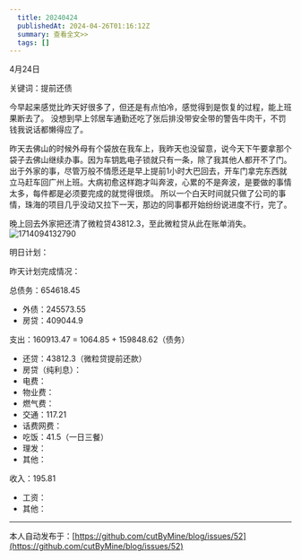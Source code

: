 ```yaml
---
  title: 20240424
  publishedAt: 2024-04-26T01:16:12Z
  summary: 查看全文>>
  tags: []
---
```


4月24日

关键词：提前还债

今早起来感觉比昨天好很多了，但还是有点怕冷，感觉得到是恢复的过程，能上班果断去了。
没想到早上邻居车通勤还吃了张后排没带安全带的警告牛肉干，不罚钱我说话都懒得应了。

昨天去佛山的时候外母有个袋放在我车上，我昨天也没留意，说今天下午要拿那个袋子去佛山继续办事。因为车钥匙电子锁就只有一条，除了我其他人都开不了门。出于外家的事，尽管万般不情愿还是早上提前1小时大巴回去，开车门拿完东西就立马赶车回广州上班。大病初愈这样跑才叫奔波，心累的不是奔波，是要做的事情太多，每件都是必须要完成的就觉得很烦。
所以一个白天时间就只做了公司的事情，珠海的项目几乎没动又拉下一天，那边的同事都开始纷纷说进度不行，完了。

晚上回去外家把还清了微粒贷43812.3，至此微粒贷从此在账单消失。
![1714094132790](https://github.com/cutByMine/blog/assets/164211290/dab53122-4ddc-477e-b6f0-bb8be13e3e19)


明日计划：

昨天计划完成情况：

总债务：654618.45
- 外债：245573.55
- 房贷：409044.9

支出：160913.47 = 1064.85 + 159848.62（债务）
- 还贷：43812.3（微粒贷提前还款）
- 房贷（纯利息）：
- 电费：
- 物业费：
- 燃气费：
- 交通：117.21
- 话费网费：
- 吃饭：41.5（一日三餐）
- 理发：
- 其他：

收入：195.81
- 工资：
- 其他：


---
本人自动发布于：[https://github.com/cutByMine/blog/issues/52](https://github.com/cutByMine/blog/issues/52)
